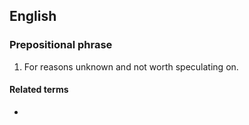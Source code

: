 ==English==

===Prepositional phrase===
{{en-PP|head=[[for]] [[XYZ]] [[reason]]s}}

# {{lb|en|US|idiomatic}} For reasons unknown and not worth speculating on.

====Related terms====
* {{l|en|for reasons}}